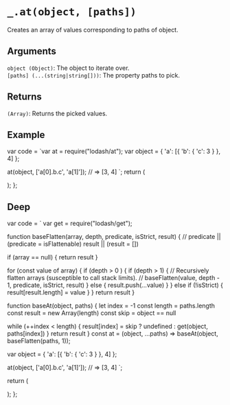 # `_.at(object, [paths])`

Creates an array of values corresponding to paths of object.

## Arguments

`object (Object)`: The object to iterate over.  
`[paths] (...(string|string[]))`: The property paths to pick.

## Returns

`(Array)`: Returns the picked values.

## Example


  var code = `var at = require("lodash/at");
var object = { 'a': [{ 'b': { 'c': 3 } }, 4] };
 
at(object, ['a[0].b.c', 'a[1]']);
// => [3, 4]
`;
  return (
    <div>
      <Embed source={code} />
    </div>
  );
};

<Demo />

## Deep

  var code = `
var get = require("lodash/get");

function baseFlatten(array, depth, predicate, isStrict, result) {
  // predicate || (predicate = isFlattenable)
  result || (result = [])

  if (array == null) {
    return result
  }

  for (const value of array) {
    if (depth > 0 ) {
      if (depth > 1) {
        // Recursively flatten arrays (susceptible to call stack limits).
        // baseFlatten(value, depth - 1, predicate, isStrict, result)
      } else {
        result.push(...value)
      }
    } else if (!isStrict) {
      result[result.length] = value
    }
  }
  return result
}

function baseAt(object, paths) {
  let index = -1
  const length = paths.length
  const result = new Array(length)
  const skip = object == null

  while (++index < length) {
    result[index] = skip ? undefined : get(object, paths[index])
  }
  return result
}
const at = (object, ...paths) => baseAt(object, baseFlatten(paths, 1));

var object = { 'a': [{ 'b': { 'c': 3 } }, 4] };
 
at(object, ['a[0].b.c', 'a[1]']);
// => [3, 4]
`;

return (

<div>
  <Embed source={code} />
</div>
); 
};

<DeepDemo />
